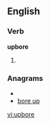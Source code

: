 ==English==

===Verb===
'''upbore'''

# {{past of|[[upbear]]}}

===Anagrams===
* {{alphagram|beopru}}
* [[bore up#English|bore up]]

[[vi:upbore]]